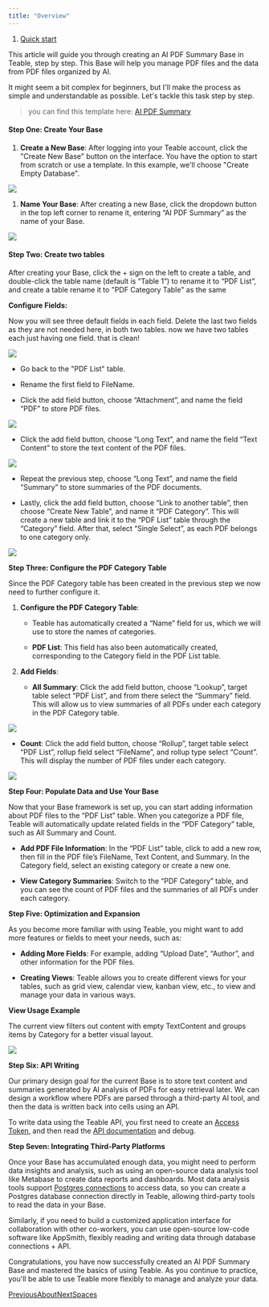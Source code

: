 ```yaml
---
title: "Overview"
---
```


1. [Quick start](/quick-start)

This article will guide you through creating an AI PDF Summary Base in Teable, step by step. This Base will help you manage PDF files and the data from PDF files organized by AI.

It might seem a bit complex for beginners, but I'll make the process as simple and understandable as possible. Let's tackle this task step by step.

> you can find this template here: [AI PDF Summary](https://template.teable.io/t/recbPjbyvr6TxgrbCu8)

#### Step One: Create Your Base

1. **Create a New Base**: After logging into your Teable account, click the "Create New Base" button on the interface. You have the option to start from scratch or use a template. In this example, we'll choose "Create Empty Database".

![](/images/quick-start/files%2Fv0%2Fb%2Fgitbook-x-prod.appspot.com%2Fo%2Fspaces%252FBhOqOioHyh1nx8Bso44d%252Fuploads%252Ff118VeJWjZvNHznZJjnW%252Fimage.png)

1. **Name Your Base**: After creating a new Base, click the dropdown button in the top left corner to rename it, entering “AI PDF Summary” as the name of your Base.

![](/images/quick-start/files%2Fv0%2Fb%2Fgitbook-x-prod.appspot.com%2Fo%2Fspaces%252FBhOqOioHyh1nx8Bso44d%252Fuploads%252FZgVB4yX7oRUdMKG3evhP%252Fimage.png)

#### Step Two: Create two tables

After creating your Base, click the + sign on the left to create a table, and double-click the table name (default is “Table 1”) to rename it to “PDF List”, and create a table rename it to "PDF Category Table" as the same

**Configure Fields:**

Now you will see three default fields in each field. Delete the last two fields as they are not needed here, in both two tables. now we have two tables each just having one field. that is clean!

![](/images/quick-start/files%2Fv0%2Fb%2Fgitbook-x-prod.appspot.com%2Fo%2Fspaces%252FBhOqOioHyh1nx8Bso44d%252Fuploads%252FFTeziLQdxPtVoR9t3GCF%252Fimage.png)

* Go back to the "PDF List" table.

* Rename the first field to FileName.

* Click the add field button, choose “Attachment”, and name the field “PDF” to store PDF files.

![](/images/quick-start/files%2Fv0%2Fb%2Fgitbook-x-prod.appspot.com%2Fo%2Fspaces%252FBhOqOioHyh1nx8Bso44d%252Fuploads%252FE0SyL2wTcUJbwQQACJuB%252Fimage.png)

* Click the add field button, choose “Long Text”, and name the field “Text Content” to store the text content of the PDF files.

![](/images/quick-start/files%2Fv0%2Fb%2Fgitbook-x-prod.appspot.com%2Fo%2Fspaces%252FBhOqOioHyh1nx8Bso44d%252Fuploads%252FXTD7oJK2ZsIvJ6lJgtuo%252Fimage.png)

* Repeat the previous step, choose “Long Text”, and name the field “Summary” to store summaries of the PDF documents.

* Lastly, click the add field button, choose “Link to another table”, then choose “Create New Table”, and name it “PDF Category”. This will create a new table and link it to the “PDF List” table through the “Category” field. After that, select “Single Select”, as each PDF belongs to one category only.

![](/images/quick-start/files%2Fv0%2Fb%2Fgitbook-x-prod.appspot.com%2Fo%2Fspaces%252FBhOqOioHyh1nx8Bso44d%252Fuploads%252FatVd2AXGqx3UqRjzhlmP%252Fimage.png)

**Step Three: Configure the PDF Category Table**

Since the PDF Category table has been created in the previous step we now need to further configure it.

1. **Configure the PDF Category Table**:

   * Teable has automatically created a “Name” field for us, which we will use to store the names of categories.

   * **PDF List**: This field has also been automatically created, corresponding to the Category field in the PDF List table.

2. **Add Fields**:

   * **All Summary**: Click the add field button, choose “Lookup”, target table select “PDF List”, and from there select the “Summary” field. This will allow us to view summaries of all PDFs under each category in the PDF Category table.

![](/images/quick-start/files%2Fv0%2Fb%2Fgitbook-x-prod.appspot.com%2Fo%2Fspaces%252FBhOqOioHyh1nx8Bso44d%252Fuploads%252Fo0czFXclPfr6i8BvMNmA%252Fimage.png)

* **Count**: Click the add field button, choose “Rollup”, target table select “PDF List”, rollup field select “FileName”, and rollup type select “Count”. This will display the number of PDF files under each category.

![](/images/quick-start/files%2Fv0%2Fb%2Fgitbook-x-prod.appspot.com%2Fo%2Fspaces%252FBhOqOioHyh1nx8Bso44d%252Fuploads%252FUejqbQXDDGKQ6sxBrobo%252Fimage.png)

**Step Four: Populate Data and Use Your Base**

Now that your Base framework is set up, you can start adding information about PDF files to the “PDF List” table. When you categorize a PDF file, Teable will automatically update related fields in the “PDF Category” table, such as All Summary and Count.

* **Add PDF File Information**: In the “PDF List” table, click to add a new row, then fill in the PDF file’s FileName, Text Content, and Summary. In the Category field, select an existing category or create a new one.

* **View Category Summaries**: Switch to the “PDF Category” table, and you can see the count of PDF files and the summaries of all PDFs under each category.

**Step Five: Optimization and Expansion**

As you become more familiar with using Teable, you might want to add more features or fields to meet your needs, such as:

* **Adding More Fields**: For example, adding “Upload Date”, “Author”, and other information for the PDF files.

* **Creating Views**: Teable allows you to create different views for your tables, such as grid view, calendar view, kanban view, etc., to view and manage your data in various ways.

**View Usage Example**

The current view filters out content with empty TextContent and groups items by Category for a better visual layout.

![](/images/quick-start/files%2Fv0%2Fb%2Fgitbook-x-prod.appspot.com%2Fo%2Fspaces%252FBhOqOioHyh1nx8Bso44d%252Fuploads%252F518cj6OwxTyAVYujrBcX%252Fimage.png)

**Step Six: API Writing**

Our primary design goal for the current Base is to store text content and summaries generated by AI analysis of PDFs for easy retrieval later. We can design a workflow where PDFs are parsed through a third-party AI tool, and then the data is written back into cells using an API.

To write data using the Teable API, you first need to create an [Access Token](/developer/api/access-token), and then read the [API documentation](/developer/api#api-documentation) and debug.

**Step Seven: Integrating Third-Party Platforms**

Once your Base has accumulated enough data, you might need to perform data insights and analysis, such as using an open-source data analysis tool like Metabase to create data reports and dashboards. Most data analysis tools support [Postgres connections](/developer/database-connection) to access data, so you can create a Postgres database connection directly in Teable, allowing third-party tools to read the data in your Base.

Similarly, if you need to build a customized application interface for collaboration with other co-workers, you can use open-source low-code software like AppSmith, flexibly reading and writing data through database connections + API.

Congratulations, you have now successfully created an AI PDF Summary Base and mastered the basics of using Teable. As you continue to practice, you'll be able to use Teable more flexibly to manage and analyze your data.

[PreviousAbout](/)[NextSpaces](/product/spaces)
